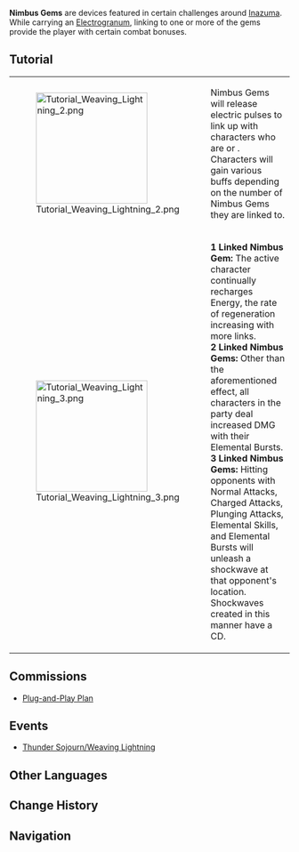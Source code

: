 {{Terminology Infobox
|image        = Tutorial Weaving Lightning 2.png<!--Nimbus Gems.png-->
|type         = Exploration
|type2        = Combat
|region       = Inazuma
}}
'''Nimbus Gems''' are devices featured in certain challenges around [[Inazuma]]. While carrying an [[Electrograna|Electrogranum]], linking to one or more of the gems provide the player with certain combat bonuses.

==Tutorial==
{| class="tdt1 tdt2" cellspacing="5"
|[[File:Tutorial Weaving Lightning 2.png|200px]]
|Nimbus Gems will release electric pulses to link up with characters who are {{Color|help|carrying Electrograna}} or {{Color|help|affected by Electro}}. Characters will gain various buffs depending on the number of Nimbus Gems they are linked to.
|-
|[[File:Tutorial Weaving Lightning 3.png|200px]]
|'''1 Linked Nimbus Gem:''' The active character continually recharges Energy, the rate of regeneration increasing with more links.<br />'''2 Linked Nimbus Gems:''' Other than the aforementioned effect, all characters in the party deal increased DMG with their Elemental Bursts.<br />'''3 Linked Nimbus Gems:''' Hitting opponents with Normal Attacks, Charged Attacks, Plunging Attacks, Elemental Skills, and Elemental Bursts will unleash a shockwave at that opponent's location. Shockwaves created in this manner have a CD.
|}

==Commissions==
*[[Plug-and-Play Plan]]

==Events==
*[[Thunder Sojourn/Weaving Lightning]]

==Other Languages==
{{Other Languages
|en      = Nimbus Gems
|zhs     = 「雷兆凝晶」
|zhs_rm  = "Léizhào Níngjīng"
|zht     = 「雷兆凝晶」
|zht_rm  = "Léizhào Níngjīng"
|zh_tl   = "Congealed Crystal of Thunder Persages"
|ja      = 「雷兆の凝晶」
|ja_rm   = "Raichou no Gyoushou"{{Assumed}}
|ja_tl   = "Gems of Congealed Thunder Signs"{{Sino}}
|ko      = 「번개의 결정」
|ko_rm   = "Beongae-ui Gyeoljeong"
|ko_tl   = "Crystal of Lightning"
|es      = Gemas del nimbo
|es_tl   = Nimbus Gems
|fr      = Cristaux pulsateurs
|fr_tl   = Pulsating Crystals
|ru      = Кристалл ореола
|ru_tl   = Aureole Crystal
|th      = Nimbus Gem
|vi      = "Kết Tinh Ánh Chớp"
|vi_tl   = 
|de      = Nimbuskristalle
|de_tl   = Nimbus Crystals
|id      = Nimbus Gem
|pt      = Gemas Nimbus
|pt_tl   = 
|tr      = 
|tr_tl   = 
|it      = 
|it_tl   = 
}}

==Change History==
{{Change History|2.0}}

==Navigation==
{{Exploration Navbox|Inazuma}}